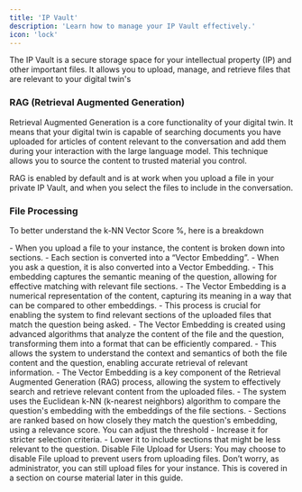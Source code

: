 ```yaml
---
title: 'IP Vault'
description: 'Learn how to manage your IP Vault effectively.'
icon: 'lock'
---
```



The IP Vault is a secure storage space for your intellectual property (IP) and other important files. It allows you to upload, manage, and retrieve files that are relevant to your digital twin's


### RAG (Retrieval Augmented Generation)

Retrieval Augmented Generation is a core functionality of your digital twin. It means that your digital twin is capable of searching documents you have uploaded for articles of content relevant to the conversation and add them during your interaction with the large language model. This technique allows you to source the content to trusted material you control.

RAG is enabled by default and is at work when you upload a file in your private IP Vault, and when you select the files to include in the conversation.


### File Processing
To better understand the k-NN Vector Score %, here is a breakdown

<Steps>

  <Step title="Vector Embedding">
    - When you upload a file to your instance, the content is broken down into sections. 
    - Each section is converted into a “Vector Embedding”.
    </Step>

  <Step title="Question Processing">
    - When you ask a question, it is also converted into a Vector Embedding.
    - This embedding captures the semantic meaning of the question, allowing for effective matching with relevant file sections.
    - The Vector Embedding is a numerical representation of the content, capturing its meaning in a way that can be compared to other embeddings.
    - This process is crucial for enabling the system to find relevant sections of the uploaded files that match the question being asked.
    - The Vector Embedding is created using advanced algorithms that analyze the content of the file and the question, transforming them into a format that can be efficiently compared.
    - This allows the system to understand the context and semantics of both the file content and the question, enabling accurate retrieval of relevant information.
    - The Vector Embedding is a key component of the Retrieval Augmented Generation (RAG) process, allowing the system to effectively search and retrieve relevant content from the uploaded files.
  </Step>


  <Step title="Relevance Matching">
    - The system uses the Euclidean k-NN (k-nearest neighbors) algorithm to compare the question's embedding with the embeddings of the file sections.
    - Sections are ranked based on how closely they match the question's embedding, using a relevance score.

  </Step>
  <Step title="Threshold">
    You can adjust the threshold
      - Increase it for stricter selection criteria.
      - Lower it to include sections that might be less relevant to the question.
  </Step>

  
</Steps>


<Note>
Disable File Upload for Users: You may choose to disable File upload to prevent users from uploading files. Don’t worry, as administrator, you can still upload files for your instance. This is covered in a section on course material later in this guide.
</Note>